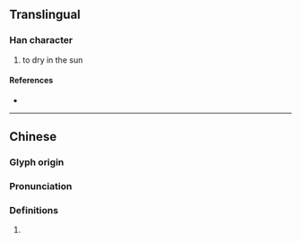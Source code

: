 {{character info/new}}
==Translingual==

===Han character===
{{Han char|rn=86|rad=火|as=11|sn=15|four=|canj=QJSMF|ids=⿱彗火}}

# to dry in the sun

====References====
* {{Han ref|kx=0681.010|dkj=19353|dj=1092.180|hdz=32227.060|uh=71AD|ud=29101}}

----

==Chinese==
{{zh-forms}}

===Glyph origin===
{{Han etym}}

===Pronunciation===
{{zh-pron
|m=wèi
|c=wai6
|mc=y
|oc=y
|cat=
}}

===Definitions===
{{zh-hanzi}}

# {{rfdef|zh}}